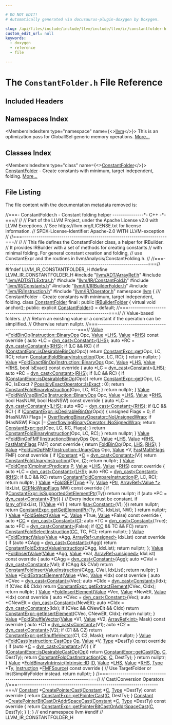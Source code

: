 ```yaml
---

# DO NOT EDIT!
# Automatically generated via docusaurus-plugin-doxygen by Doxygen.

slug: /api/files/include/include/llvm/include/llvm/ir/constantfolder-h
custom_edit_url: null
keywords:
  - doxygen
  - reference
  - file

---
```





# The `ConstantFolder.h` File Reference

<DoxygenPage pluginConfig={pluginConfig}>



## Included Headers

<IncludesList>
<IncludesListItem
  filePath="llvm/ADT/ArrayRef.h"
  permalink="/docs/api/files/include/include/llvm/include/llvm/adt/arrayref-h"
  isLocal="true" />
<IncludesListItem
  filePath="llvm/ADT/STLExtras.h"
  permalink="/docs/api/files/include/include/llvm/include/llvm/adt/stlextras-h"
  isLocal="true" />
<IncludesListItem
  filePath="llvm/IR/ConstantFold.h"
  permalink="/docs/api/files/include/include/llvm/include/llvm/ir/constantfold-h"
  isLocal="true" />
<IncludesListItem
  filePath="llvm/IR/Constants.h"
  permalink="/docs/api/files/include/include/llvm/include/llvm/ir/constants-h"
  isLocal="true" />
<IncludesListItem
  filePath="llvm/IR/IRBuilderFolder.h"
  permalink="/docs/api/files/include/include/llvm/include/llvm/ir/irbuilderfolder-h"
  isLocal="true" />
<IncludesListItem
  filePath="llvm/IR/Instruction.h"
  permalink="/docs/api/files/include/include/llvm/include/llvm/ir/instruction-h"
  isLocal="true" />
<IncludesListItem
  filePath="llvm/IR/Operator.h"
  permalink="/docs/api/files/include/include/llvm/include/llvm/ir/operator-h"
  isLocal="true" />
</IncludesList>

## Namespaces Index

<MembersIndex>

<MembersIndexItem
  type="namespace"
  name={<><a href="/docs/api/namespaces/llvm">llvm</a></>}>
This is an optimization pass for GlobalISel generic memory operations. <a href="/docs/api/namespaces/llvm/#details">More...</a>
</MembersIndexItem>

</MembersIndex>

## Classes Index

<MembersIndex>

<MembersIndexItem
  type="class"
  name={<><a href="/docs/api/classes/llvm/constantfolder">ConstantFolder</a></>}>
<a href="/docs/api/classes/llvm/constantfolder">ConstantFolder</a> - Create constants with minimum, target independent, folding. <a href="/docs/api/classes/llvm/constantfolder/#details">More...</a>
</MembersIndexItem>

</MembersIndex>


## File Listing

The file content with the documentation metadata removed is:

<ProgramListing>

<Link id="l00001" /><CodeLine lineNumber="1"><Highlight kind="comment">//===- ConstantFolder.h - Constant folding helper ---------------&#42;- C++ -&#42;-===//</Highlight><Highlight kind="normal"></Highlight></CodeLine>
<Link id="l00002" /><CodeLine lineNumber="2"><Highlight kind="normal"></Highlight><Highlight kind="comment">//</Highlight><Highlight kind="normal"></Highlight></CodeLine>
<Link id="l00003" /><CodeLine lineNumber="3"><Highlight kind="normal"></Highlight><Highlight kind="comment">// Part of the LLVM Project, under the Apache License v2.0 with LLVM Exceptions.</Highlight><Highlight kind="normal"></Highlight></CodeLine>
<Link id="l00004" /><CodeLine lineNumber="4"><Highlight kind="normal"></Highlight><Highlight kind="comment">// See https://llvm.org/LICENSE.txt for license information.</Highlight><Highlight kind="normal"></Highlight></CodeLine>
<Link id="l00005" /><CodeLine lineNumber="5"><Highlight kind="normal"></Highlight><Highlight kind="comment">// SPDX-License-Identifier: Apache-2.0 WITH LLVM-exception</Highlight><Highlight kind="normal"></Highlight></CodeLine>
<Link id="l00006" /><CodeLine lineNumber="6"><Highlight kind="normal"></Highlight><Highlight kind="comment">//</Highlight><Highlight kind="normal"></Highlight></CodeLine>
<Link id="l00007" /><CodeLine lineNumber="7"><Highlight kind="normal"></Highlight><Highlight kind="comment">//===----------------------------------------------------------------------===//</Highlight><Highlight kind="normal"></Highlight></CodeLine>
<Link id="l00008" /><CodeLine lineNumber="8"><Highlight kind="normal"></Highlight><Highlight kind="comment">//</Highlight><Highlight kind="normal"></Highlight></CodeLine>
<Link id="l00009" /><CodeLine lineNumber="9"><Highlight kind="normal"></Highlight><Highlight kind="comment">// This file defines the ConstantFolder class, a helper for IRBuilder.</Highlight><Highlight kind="normal"></Highlight></CodeLine>
<Link id="l00010" /><CodeLine lineNumber="10"><Highlight kind="normal"></Highlight><Highlight kind="comment">// It provides IRBuilder with a set of methods for creating constants</Highlight><Highlight kind="normal"></Highlight></CodeLine>
<Link id="l00011" /><CodeLine lineNumber="11"><Highlight kind="normal"></Highlight><Highlight kind="comment">// with minimal folding.  For general constant creation and folding,</Highlight><Highlight kind="normal"></Highlight></CodeLine>
<Link id="l00012" /><CodeLine lineNumber="12"><Highlight kind="normal"></Highlight><Highlight kind="comment">// use ConstantExpr and the routines in llvm/Analysis/ConstantFolding.h.</Highlight><Highlight kind="normal"></Highlight></CodeLine>
<Link id="l00013" /><CodeLine lineNumber="13"><Highlight kind="normal"></Highlight><Highlight kind="comment">//</Highlight><Highlight kind="normal"></Highlight></CodeLine>
<Link id="l00014" /><CodeLine lineNumber="14"><Highlight kind="normal"></Highlight><Highlight kind="comment">//===----------------------------------------------------------------------===//</Highlight><Highlight kind="normal"></Highlight></CodeLine>
<Link id="l00015" /><CodeLine lineNumber="15"><Highlight kind="normal"></Highlight></CodeLine>
<Link id="l00016" /><CodeLine lineNumber="16"><Highlight kind="normal"></Highlight><Highlight kind="preprocessor">#ifndef LLVM&#95;IR&#95;CONSTANTFOLDER&#95;H</Highlight><Highlight kind="normal"></Highlight></CodeLine>
<Link id="l00017" /><CodeLine lineNumber="17"><Highlight kind="normal"></Highlight><Highlight kind="preprocessor">#define LLVM&#95;IR&#95;CONSTANTFOLDER&#95;H</Highlight><Highlight kind="normal"></Highlight></CodeLine>
<Link id="l00018" /><CodeLine lineNumber="18"><Highlight kind="normal"></Highlight></CodeLine>
<Link id="l00019" /><CodeLine lineNumber="19"><Highlight kind="normal"></Highlight><Highlight kind="preprocessor">#include &quot;<a href="/docs/api/files/include/include/llvm/include/llvm/adt/arrayref-h">llvm/ADT/ArrayRef.h</a>&quot;</Highlight><Highlight kind="normal"></Highlight></CodeLine>
<Link id="l00020" /><CodeLine lineNumber="20"><Highlight kind="normal"></Highlight><Highlight kind="preprocessor">#include &quot;<a href="/docs/api/files/include/include/llvm/include/llvm/adt/stlextras-h">llvm/ADT/STLExtras.h</a>&quot;</Highlight><Highlight kind="normal"></Highlight></CodeLine>
<Link id="l00021" /><CodeLine lineNumber="21"><Highlight kind="normal"></Highlight><Highlight kind="preprocessor">#include &quot;<a href="/docs/api/files/include/include/llvm/include/llvm/ir/constantfold-h">llvm/IR/ConstantFold.h</a>&quot;</Highlight><Highlight kind="normal"></Highlight></CodeLine>
<Link id="l00022" /><CodeLine lineNumber="22"><Highlight kind="normal"></Highlight><Highlight kind="preprocessor">#include &quot;<a href="/docs/api/files/include/include/llvm/include/llvm/ir/constants-h">llvm/IR/Constants.h</a>&quot;</Highlight><Highlight kind="normal"></Highlight></CodeLine>
<Link id="l00023" /><CodeLine lineNumber="23"><Highlight kind="normal"></Highlight><Highlight kind="preprocessor">#include &quot;<a href="/docs/api/files/include/include/llvm/include/llvm/ir/irbuilderfolder-h">llvm/IR/IRBuilderFolder.h</a>&quot;</Highlight><Highlight kind="normal"></Highlight></CodeLine>
<Link id="l00024" /><CodeLine lineNumber="24"><Highlight kind="normal"></Highlight><Highlight kind="preprocessor">#include &quot;<a href="/docs/api/files/include/include/llvm/include/llvm/ir/instruction-h">llvm/IR/Instruction.h</a>&quot;</Highlight><Highlight kind="normal"></Highlight></CodeLine>
<Link id="l00025" /><CodeLine lineNumber="25"><Highlight kind="normal"></Highlight><Highlight kind="preprocessor">#include &quot;<a href="/docs/api/files/include/include/llvm/include/llvm/ir/operator-h">llvm/IR/Operator.h</a>&quot;</Highlight><Highlight kind="normal"></Highlight></CodeLine>
<Link id="l00026" /><CodeLine lineNumber="26"><Highlight kind="normal"></Highlight></CodeLine>
<Link id="l00027" /><CodeLine lineNumber="27"><Highlight kind="normal"></Highlight><Highlight kind="keyword">namespace </Highlight><Highlight kind="normal"><a href="/docs/api/namespaces/llvm">llvm</a> &#123;</Highlight></CodeLine>
<Link id="l00028" /><CodeLine lineNumber="28"><Highlight kind="normal"></Highlight><Highlight kind="comment"></Highlight></CodeLine>
<Link id="l00029" /><CodeLine lineNumber="29"><Highlight kind="comment">/// ConstantFolder - Create constants with minimum, target independent, folding.</Highlight><Highlight kind="normal"></Highlight></CodeLine>
<Link id="l00030" /><CodeLine lineNumber="30" lineLink="/docs/api/classes/llvm/constantfolder"><Highlight kind="normal"></Highlight><Highlight kind="keyword">class </Highlight><Highlight kind="normal"><a href="/docs/api/classes/llvm/constantfolder/#af8bd1efca10d554293d4728d3bff7d70">ConstantFolder</a> final : </Highlight><Highlight kind="keyword">public</Highlight><Highlight kind="normal"> <a href="/docs/api/classes/llvm/irbuilderfolder">IRBuilderFolder</a> &#123;</Highlight></CodeLine>
<Link id="l00031" /><CodeLine lineNumber="31"><Highlight kind="normal">  </Highlight><Highlight kind="keyword">virtual</Highlight><Highlight kind="normal"> </Highlight><Highlight kind="keywordtype">void</Highlight><Highlight kind="normal"> anchor();</Highlight></CodeLine>
<Link id="l00032" /><CodeLine lineNumber="32"><Highlight kind="normal"></Highlight></CodeLine>
<Link id="l00033" /><CodeLine lineNumber="33"><Highlight kind="normal"></Highlight><Highlight kind="keyword">public</Highlight><Highlight kind="normal">:</Highlight></CodeLine>
<Link id="l00034" /><CodeLine lineNumber="34" lineLink="/docs/api/classes/llvm/constantfolder/#af8bd1efca10d554293d4728d3bff7d70"><Highlight kind="normal">  </Highlight><Highlight kind="keyword">explicit</Highlight><Highlight kind="normal"> <a href="/docs/api/classes/llvm/constantfolder/#af8bd1efca10d554293d4728d3bff7d70">ConstantFolder</a>() = </Highlight><Highlight kind="keywordflow">default</Highlight><Highlight kind="normal">;</Highlight></CodeLine>
<Link id="l00035" /><CodeLine lineNumber="35"><Highlight kind="normal"></Highlight></CodeLine>
<Link id="l00036" /><CodeLine lineNumber="36"><Highlight kind="normal">  </Highlight><Highlight kind="comment">//===--------------------------------------------------------------------===//</Highlight><Highlight kind="normal"></Highlight></CodeLine>
<Link id="l00037" /><CodeLine lineNumber="37"><Highlight kind="normal">  </Highlight><Highlight kind="comment">// Value-based folders.</Highlight><Highlight kind="normal"></Highlight></CodeLine>
<Link id="l00038" /><CodeLine lineNumber="38"><Highlight kind="normal">  </Highlight><Highlight kind="comment">//</Highlight><Highlight kind="normal"></Highlight></CodeLine>
<Link id="l00039" /><CodeLine lineNumber="39"><Highlight kind="normal">  </Highlight><Highlight kind="comment">// Return an existing value or a constant if the operation can be simplified.</Highlight><Highlight kind="normal"></Highlight></CodeLine>
<Link id="l00040" /><CodeLine lineNumber="40"><Highlight kind="normal">  </Highlight><Highlight kind="comment">// Otherwise return nullptr.</Highlight><Highlight kind="normal"></Highlight></CodeLine>
<Link id="l00041" /><CodeLine lineNumber="41"><Highlight kind="normal">  </Highlight><Highlight kind="comment">//===--------------------------------------------------------------------===//</Highlight><Highlight kind="normal"></Highlight></CodeLine>
<Link id="l00042" /><CodeLine lineNumber="42"><Highlight kind="normal"></Highlight></CodeLine>
<Link id="l00043" /><CodeLine lineNumber="43" lineLink="/docs/api/classes/llvm/constantfolder/#ae4704bfdc48fe77bd1decfd27b90642a"><Highlight kind="normal">  <a href="/docs/api/classes/llvm/value">Value</a> &#42;<a href="/docs/api/classes/llvm/constantfolder/#ae4704bfdc48fe77bd1decfd27b90642a">FoldBinOp</a>(<a href="/docs/api/classes/llvm/instruction/#ac26154a24f393f523c87cc5f8239f36c">Instruction::BinaryOps</a> Opc, <a href="/docs/api/classes/llvm/value">Value</a> &#42;<a href="/docs/api/files/lib/lib/target/lib/target/x86/x86partialreduction-cpp/#a9e1483f7215664a2315c53c3558d9a8d">LHS</a>,</Highlight></CodeLine>
<Link id="l00044" /><CodeLine lineNumber="44"><Highlight kind="normal">                   <a href="/docs/api/classes/llvm/value">Value</a> &#42;<a href="/docs/api/files/lib/lib/target/lib/target/x86/x86partialreduction-cpp/#a87b8bfbbe9d8f7146d7f20a5fb42efd0">RHS</a>)</Highlight><Highlight kind="keyword"> const override </Highlight><Highlight kind="normal">&#123;</Highlight></CodeLine>
<Link id="l00045" /><CodeLine lineNumber="45"><Highlight kind="normal">    </Highlight><Highlight kind="keyword">auto</Highlight><Highlight kind="normal"> &#42;LC = <a href="/docs/api/namespaces/llvm/#a22eeee01734061ac1b31ccd994c49eef">dyn&#95;cast&lt;Constant&gt;</a>(<a href="/docs/api/files/lib/lib/target/lib/target/x86/x86partialreduction-cpp/#a9e1483f7215664a2315c53c3558d9a8d">LHS</a>);</Highlight></CodeLine>
<Link id="l00046" /><CodeLine lineNumber="46"><Highlight kind="normal">    </Highlight><Highlight kind="keyword">auto</Highlight><Highlight kind="normal"> &#42;RC = <a href="/docs/api/namespaces/llvm/#a22eeee01734061ac1b31ccd994c49eef">dyn&#95;cast&lt;Constant&gt;</a>(<a href="/docs/api/files/lib/lib/target/lib/target/x86/x86partialreduction-cpp/#a87b8bfbbe9d8f7146d7f20a5fb42efd0">RHS</a>);</Highlight></CodeLine>
<Link id="l00047" /><CodeLine lineNumber="47"><Highlight kind="normal">    </Highlight><Highlight kind="keywordflow">if</Highlight><Highlight kind="normal"> (LC &amp;&amp; RC) &#123;</Highlight></CodeLine>
<Link id="l00048" /><CodeLine lineNumber="48"><Highlight kind="normal">      </Highlight><Highlight kind="keywordflow">if</Highlight><Highlight kind="normal"> (<a href="/docs/api/classes/llvm/constantexpr/#ab479e056647f1466a0f347e1a5818fb7">ConstantExpr::isDesirableBinOp</a>(Opc))</Highlight></CodeLine>
<Link id="l00049" /><CodeLine lineNumber="49"><Highlight kind="normal">        </Highlight><Highlight kind="keywordflow">return</Highlight><Highlight kind="normal"> <a href="/docs/api/classes/llvm/constantexpr/#ab00c6dc5086df2a37cd2e78715968861">ConstantExpr::get</a>(Opc, LC, RC);</Highlight></CodeLine>
<Link id="l00050" /><CodeLine lineNumber="50"><Highlight kind="normal">      </Highlight><Highlight kind="keywordflow">return</Highlight><Highlight kind="normal"> <a href="/docs/api/namespaces/llvm/#af6674e64f01f197cffff55abcc6d2050">ConstantFoldBinaryInstruction</a>(Opc, LC, RC);</Highlight></CodeLine>
<Link id="l00051" /><CodeLine lineNumber="51"><Highlight kind="normal">    &#125;</Highlight></CodeLine>
<Link id="l00052" /><CodeLine lineNumber="52"><Highlight kind="normal">    </Highlight><Highlight kind="keywordflow">return</Highlight><Highlight kind="normal"> </Highlight><Highlight kind="keyword">nullptr</Highlight><Highlight kind="normal">;</Highlight></CodeLine>
<Link id="l00053" /><CodeLine lineNumber="53"><Highlight kind="normal">  &#125;</Highlight></CodeLine>
<Link id="l00054" /><CodeLine lineNumber="54"><Highlight kind="normal"></Highlight></CodeLine>
<Link id="l00055" /><CodeLine lineNumber="55" lineLink="/docs/api/classes/llvm/constantfolder/#a9888b41496a007924cb91cd4060463e2"><Highlight kind="normal">  <a href="/docs/api/classes/llvm/value">Value</a> &#42;<a href="/docs/api/classes/llvm/constantfolder/#a9888b41496a007924cb91cd4060463e2">FoldExactBinOp</a>(<a href="/docs/api/classes/llvm/instruction/#ac26154a24f393f523c87cc5f8239f36c">Instruction::BinaryOps</a> Opc, <a href="/docs/api/classes/llvm/value">Value</a> &#42;<a href="/docs/api/files/lib/lib/target/lib/target/x86/x86partialreduction-cpp/#a9e1483f7215664a2315c53c3558d9a8d">LHS</a>, <a href="/docs/api/classes/llvm/value">Value</a> &#42;<a href="/docs/api/files/lib/lib/target/lib/target/x86/x86partialreduction-cpp/#a87b8bfbbe9d8f7146d7f20a5fb42efd0">RHS</a>,</Highlight></CodeLine>
<Link id="l00056" /><CodeLine lineNumber="56"><Highlight kind="normal">                        </Highlight><Highlight kind="keywordtype">bool</Highlight><Highlight kind="normal"> IsExact)</Highlight><Highlight kind="keyword"> const override </Highlight><Highlight kind="normal">&#123;</Highlight></CodeLine>
<Link id="l00057" /><CodeLine lineNumber="57"><Highlight kind="normal">    </Highlight><Highlight kind="keyword">auto</Highlight><Highlight kind="normal"> &#42;LC = <a href="/docs/api/namespaces/llvm/#a22eeee01734061ac1b31ccd994c49eef">dyn&#95;cast&lt;Constant&gt;</a>(<a href="/docs/api/files/lib/lib/target/lib/target/x86/x86partialreduction-cpp/#a9e1483f7215664a2315c53c3558d9a8d">LHS</a>);</Highlight></CodeLine>
<Link id="l00058" /><CodeLine lineNumber="58"><Highlight kind="normal">    </Highlight><Highlight kind="keyword">auto</Highlight><Highlight kind="normal"> &#42;RC = <a href="/docs/api/namespaces/llvm/#a22eeee01734061ac1b31ccd994c49eef">dyn&#95;cast&lt;Constant&gt;</a>(<a href="/docs/api/files/lib/lib/target/lib/target/x86/x86partialreduction-cpp/#a87b8bfbbe9d8f7146d7f20a5fb42efd0">RHS</a>);</Highlight></CodeLine>
<Link id="l00059" /><CodeLine lineNumber="59"><Highlight kind="normal">    </Highlight><Highlight kind="keywordflow">if</Highlight><Highlight kind="normal"> (LC &amp;&amp; RC) &#123;</Highlight></CodeLine>
<Link id="l00060" /><CodeLine lineNumber="60"><Highlight kind="normal">      </Highlight><Highlight kind="keywordflow">if</Highlight><Highlight kind="normal"> (<a href="/docs/api/classes/llvm/constantexpr/#ab479e056647f1466a0f347e1a5818fb7">ConstantExpr::isDesirableBinOp</a>(Opc))</Highlight></CodeLine>
<Link id="l00061" /><CodeLine lineNumber="61"><Highlight kind="normal">        </Highlight><Highlight kind="keywordflow">return</Highlight><Highlight kind="normal"> <a href="/docs/api/classes/llvm/constantexpr/#ab00c6dc5086df2a37cd2e78715968861">ConstantExpr::get</a>(Opc, LC, RC,</Highlight></CodeLine>
<Link id="l00062" /><CodeLine lineNumber="62"><Highlight kind="normal">                                 IsExact ? <a href="/docs/api/classes/llvm/possiblyexactoperator/#ac67de545962c71019697edce6e6134b2a469bc6c62ba232cdebe232afea37831f">PossiblyExactOperator::IsExact</a> : 0);</Highlight></CodeLine>
<Link id="l00063" /><CodeLine lineNumber="63"><Highlight kind="normal">      </Highlight><Highlight kind="keywordflow">return</Highlight><Highlight kind="normal"> <a href="/docs/api/namespaces/llvm/#af6674e64f01f197cffff55abcc6d2050">ConstantFoldBinaryInstruction</a>(Opc, LC, RC);</Highlight></CodeLine>
<Link id="l00064" /><CodeLine lineNumber="64"><Highlight kind="normal">    &#125;</Highlight></CodeLine>
<Link id="l00065" /><CodeLine lineNumber="65"><Highlight kind="normal">    </Highlight><Highlight kind="keywordflow">return</Highlight><Highlight kind="normal"> </Highlight><Highlight kind="keyword">nullptr</Highlight><Highlight kind="normal">;</Highlight></CodeLine>
<Link id="l00066" /><CodeLine lineNumber="66"><Highlight kind="normal">  &#125;</Highlight></CodeLine>
<Link id="l00067" /><CodeLine lineNumber="67"><Highlight kind="normal"></Highlight></CodeLine>
<Link id="l00068" /><CodeLine lineNumber="68" lineLink="/docs/api/classes/llvm/constantfolder/#aa4c21ffd2a9bebe855769856a3c99c90"><Highlight kind="normal">  <a href="/docs/api/classes/llvm/value">Value</a> &#42;<a href="/docs/api/classes/llvm/constantfolder/#aa4c21ffd2a9bebe855769856a3c99c90">FoldNoWrapBinOp</a>(<a href="/docs/api/classes/llvm/instruction/#ac26154a24f393f523c87cc5f8239f36c">Instruction::BinaryOps</a> Opc, <a href="/docs/api/classes/llvm/value">Value</a> &#42;<a href="/docs/api/files/lib/lib/target/lib/target/x86/x86partialreduction-cpp/#a9e1483f7215664a2315c53c3558d9a8d">LHS</a>, <a href="/docs/api/classes/llvm/value">Value</a> &#42;<a href="/docs/api/files/lib/lib/target/lib/target/x86/x86partialreduction-cpp/#a87b8bfbbe9d8f7146d7f20a5fb42efd0">RHS</a>,</Highlight></CodeLine>
<Link id="l00069" /><CodeLine lineNumber="69"><Highlight kind="normal">                         </Highlight><Highlight kind="keywordtype">bool</Highlight><Highlight kind="normal"> HasNUW, </Highlight><Highlight kind="keywordtype">bool</Highlight><Highlight kind="normal"> HasNSW)</Highlight><Highlight kind="keyword"> const override </Highlight><Highlight kind="normal">&#123;</Highlight></CodeLine>
<Link id="l00070" /><CodeLine lineNumber="70"><Highlight kind="normal">    </Highlight><Highlight kind="keyword">auto</Highlight><Highlight kind="normal"> &#42;LC = <a href="/docs/api/namespaces/llvm/#a22eeee01734061ac1b31ccd994c49eef">dyn&#95;cast&lt;Constant&gt;</a>(<a href="/docs/api/files/lib/lib/target/lib/target/x86/x86partialreduction-cpp/#a9e1483f7215664a2315c53c3558d9a8d">LHS</a>);</Highlight></CodeLine>
<Link id="l00071" /><CodeLine lineNumber="71"><Highlight kind="normal">    </Highlight><Highlight kind="keyword">auto</Highlight><Highlight kind="normal"> &#42;RC = <a href="/docs/api/namespaces/llvm/#a22eeee01734061ac1b31ccd994c49eef">dyn&#95;cast&lt;Constant&gt;</a>(<a href="/docs/api/files/lib/lib/target/lib/target/x86/x86partialreduction-cpp/#a87b8bfbbe9d8f7146d7f20a5fb42efd0">RHS</a>);</Highlight></CodeLine>
<Link id="l00072" /><CodeLine lineNumber="72"><Highlight kind="normal">    </Highlight><Highlight kind="keywordflow">if</Highlight><Highlight kind="normal"> (LC &amp;&amp; RC) &#123;</Highlight></CodeLine>
<Link id="l00073" /><CodeLine lineNumber="73"><Highlight kind="normal">      </Highlight><Highlight kind="keywordflow">if</Highlight><Highlight kind="normal"> (<a href="/docs/api/classes/llvm/constantexpr/#ab479e056647f1466a0f347e1a5818fb7">ConstantExpr::isDesirableBinOp</a>(Opc)) &#123;</Highlight></CodeLine>
<Link id="l00074" /><CodeLine lineNumber="74"><Highlight kind="normal">        </Highlight><Highlight kind="keywordtype">unsigned</Highlight><Highlight kind="normal"> Flags = 0;</Highlight></CodeLine>
<Link id="l00075" /><CodeLine lineNumber="75"><Highlight kind="normal">        </Highlight><Highlight kind="keywordflow">if</Highlight><Highlight kind="normal"> (HasNUW)</Highlight></CodeLine>
<Link id="l00076" /><CodeLine lineNumber="76"><Highlight kind="normal">          Flags |= <a href="/docs/api/classes/llvm/overflowingbinaryoperator/#a1d0f9e84fb5d277edd8530e7afbb674aa7d34304df400cdb020e71e182ac06cb7">OverflowingBinaryOperator::NoUnsignedWrap</a>;</Highlight></CodeLine>
<Link id="l00077" /><CodeLine lineNumber="77"><Highlight kind="normal">        </Highlight><Highlight kind="keywordflow">if</Highlight><Highlight kind="normal"> (HasNSW)</Highlight></CodeLine>
<Link id="l00078" /><CodeLine lineNumber="78"><Highlight kind="normal">          Flags |= <a href="/docs/api/classes/llvm/overflowingbinaryoperator/#a1d0f9e84fb5d277edd8530e7afbb674aac3172f238278728e355fc9a87c439dd5">OverflowingBinaryOperator::NoSignedWrap</a>;</Highlight></CodeLine>
<Link id="l00079" /><CodeLine lineNumber="79"><Highlight kind="normal">        </Highlight><Highlight kind="keywordflow">return</Highlight><Highlight kind="normal"> <a href="/docs/api/classes/llvm/constantexpr/#ab00c6dc5086df2a37cd2e78715968861">ConstantExpr::get</a>(Opc, LC, RC, Flags);</Highlight></CodeLine>
<Link id="l00080" /><CodeLine lineNumber="80"><Highlight kind="normal">      &#125;</Highlight></CodeLine>
<Link id="l00081" /><CodeLine lineNumber="81"><Highlight kind="normal">      </Highlight><Highlight kind="keywordflow">return</Highlight><Highlight kind="normal"> <a href="/docs/api/namespaces/llvm/#af6674e64f01f197cffff55abcc6d2050">ConstantFoldBinaryInstruction</a>(Opc, LC, RC);</Highlight></CodeLine>
<Link id="l00082" /><CodeLine lineNumber="82"><Highlight kind="normal">    &#125;</Highlight></CodeLine>
<Link id="l00083" /><CodeLine lineNumber="83"><Highlight kind="normal">    </Highlight><Highlight kind="keywordflow">return</Highlight><Highlight kind="normal"> </Highlight><Highlight kind="keyword">nullptr</Highlight><Highlight kind="normal">;</Highlight></CodeLine>
<Link id="l00084" /><CodeLine lineNumber="84"><Highlight kind="normal">  &#125;</Highlight></CodeLine>
<Link id="l00085" /><CodeLine lineNumber="85"><Highlight kind="normal"></Highlight></CodeLine>
<Link id="l00086" /><CodeLine lineNumber="86" lineLink="/docs/api/classes/llvm/constantfolder/#a0a0d88649f02dc6df1db0ba334cccfef"><Highlight kind="normal">  <a href="/docs/api/classes/llvm/value">Value</a> &#42;<a href="/docs/api/classes/llvm/constantfolder/#a0a0d88649f02dc6df1db0ba334cccfef">FoldBinOpFMF</a>(<a href="/docs/api/classes/llvm/instruction/#ac26154a24f393f523c87cc5f8239f36c">Instruction::BinaryOps</a> Opc, <a href="/docs/api/classes/llvm/value">Value</a> &#42;<a href="/docs/api/files/lib/lib/target/lib/target/x86/x86partialreduction-cpp/#a9e1483f7215664a2315c53c3558d9a8d">LHS</a>, <a href="/docs/api/classes/llvm/value">Value</a> &#42;<a href="/docs/api/files/lib/lib/target/lib/target/x86/x86partialreduction-cpp/#a87b8bfbbe9d8f7146d7f20a5fb42efd0">RHS</a>,</Highlight></CodeLine>
<Link id="l00087" /><CodeLine lineNumber="87"><Highlight kind="normal">                      <a href="/docs/api/classes/llvm/fastmathflags">FastMathFlags</a> FMF)</Highlight><Highlight kind="keyword"> const override </Highlight><Highlight kind="normal">&#123;</Highlight></CodeLine>
<Link id="l00088" /><CodeLine lineNumber="88"><Highlight kind="normal">    </Highlight><Highlight kind="keywordflow">return</Highlight><Highlight kind="normal"> <a href="/docs/api/classes/llvm/constantfolder/#ae4704bfdc48fe77bd1decfd27b90642a">FoldBinOp</a>(Opc, <a href="/docs/api/files/lib/lib/target/lib/target/x86/x86partialreduction-cpp/#a9e1483f7215664a2315c53c3558d9a8d">LHS</a>, <a href="/docs/api/files/lib/lib/target/lib/target/x86/x86partialreduction-cpp/#a87b8bfbbe9d8f7146d7f20a5fb42efd0">RHS</a>);</Highlight></CodeLine>
<Link id="l00089" /><CodeLine lineNumber="89"><Highlight kind="normal">  &#125;</Highlight></CodeLine>
<Link id="l00090" /><CodeLine lineNumber="90"><Highlight kind="normal"></Highlight></CodeLine>
<Link id="l00091" /><CodeLine lineNumber="91" lineLink="/docs/api/classes/llvm/constantfolder/#ae3dbc54b1eb48dfede94f88f27872eb0"><Highlight kind="normal">  <a href="/docs/api/classes/llvm/value">Value</a> &#42;<a href="/docs/api/classes/llvm/constantfolder/#ae3dbc54b1eb48dfede94f88f27872eb0">FoldUnOpFMF</a>(<a href="/docs/api/classes/llvm/instruction/#af9f57a32b08304fea642871735717f24">Instruction::UnaryOps</a> Opc, <a href="/docs/api/classes/llvm/value">Value</a> &#42;V,</Highlight></CodeLine>
<Link id="l00092" /><CodeLine lineNumber="92"><Highlight kind="normal">                     <a href="/docs/api/classes/llvm/fastmathflags">FastMathFlags</a> FMF)</Highlight><Highlight kind="keyword"> const override </Highlight><Highlight kind="normal">&#123;</Highlight></CodeLine>
<Link id="l00093" /><CodeLine lineNumber="93"><Highlight kind="normal">    </Highlight><Highlight kind="keywordflow">if</Highlight><Highlight kind="normal"> (<a href="/docs/api/classes/llvm/constant">Constant</a> &#42;<a href="/docs/api/namespaces/llvm/callingconv/#ac6aa1387c4375260e2468eb5a77fdb4cafd841a49aec1539bc88abc8ff9e170fb">C</a> = <a href="/docs/api/namespaces/llvm/#a22eeee01734061ac1b31ccd994c49eef">dyn&#95;cast&lt;Constant&gt;</a>(V))</Highlight></CodeLine>
<Link id="l00094" /><CodeLine lineNumber="94"><Highlight kind="normal">      </Highlight><Highlight kind="keywordflow">return</Highlight><Highlight kind="normal"> <a href="/docs/api/namespaces/llvm/#a2c4fe17695dd008139cd08a7d460744e">ConstantFoldUnaryInstruction</a>(Opc, <a href="/docs/api/namespaces/llvm/callingconv/#ac6aa1387c4375260e2468eb5a77fdb4cafd841a49aec1539bc88abc8ff9e170fb">C</a>);</Highlight></CodeLine>
<Link id="l00095" /><CodeLine lineNumber="95"><Highlight kind="normal">    </Highlight><Highlight kind="keywordflow">return</Highlight><Highlight kind="normal"> </Highlight><Highlight kind="keyword">nullptr</Highlight><Highlight kind="normal">;</Highlight></CodeLine>
<Link id="l00096" /><CodeLine lineNumber="96"><Highlight kind="normal">  &#125;</Highlight></CodeLine>
<Link id="l00097" /><CodeLine lineNumber="97"><Highlight kind="normal"></Highlight></CodeLine>
<Link id="l00098" /><CodeLine lineNumber="98" lineLink="/docs/api/classes/llvm/constantfolder/#a36dc1c0d6102453a7e5392099bc91a68"><Highlight kind="normal">  <a href="/docs/api/classes/llvm/value">Value</a> &#42;<a href="/docs/api/classes/llvm/constantfolder/#a36dc1c0d6102453a7e5392099bc91a68">FoldCmp</a>(<a href="/docs/api/classes/llvm/cmpinst/#a2be3583dac92a031fa1458d4d992c78b">CmpInst::Predicate</a> <a href="/docs/api/files/lib/lib/option/option-cpp/#a04665169063c8ca1f2ea96c27fc7c2b2">P</a>, <a href="/docs/api/classes/llvm/value">Value</a> &#42;<a href="/docs/api/files/lib/lib/target/lib/target/x86/x86partialreduction-cpp/#a9e1483f7215664a2315c53c3558d9a8d">LHS</a>, <a href="/docs/api/classes/llvm/value">Value</a> &#42;<a href="/docs/api/files/lib/lib/target/lib/target/x86/x86partialreduction-cpp/#a87b8bfbbe9d8f7146d7f20a5fb42efd0">RHS</a>)</Highlight><Highlight kind="keyword"> const override </Highlight><Highlight kind="normal">&#123;</Highlight></CodeLine>
<Link id="l00099" /><CodeLine lineNumber="99"><Highlight kind="normal">    </Highlight><Highlight kind="keyword">auto</Highlight><Highlight kind="normal"> &#42;LC = <a href="/docs/api/namespaces/llvm/#a22eeee01734061ac1b31ccd994c49eef">dyn&#95;cast&lt;Constant&gt;</a>(<a href="/docs/api/files/lib/lib/target/lib/target/x86/x86partialreduction-cpp/#a9e1483f7215664a2315c53c3558d9a8d">LHS</a>);</Highlight></CodeLine>
<Link id="l00100" /><CodeLine lineNumber="100"><Highlight kind="normal">    </Highlight><Highlight kind="keyword">auto</Highlight><Highlight kind="normal"> &#42;RC = <a href="/docs/api/namespaces/llvm/#a22eeee01734061ac1b31ccd994c49eef">dyn&#95;cast&lt;Constant&gt;</a>(<a href="/docs/api/files/lib/lib/target/lib/target/x86/x86partialreduction-cpp/#a87b8bfbbe9d8f7146d7f20a5fb42efd0">RHS</a>);</Highlight></CodeLine>
<Link id="l00101" /><CodeLine lineNumber="101"><Highlight kind="normal">    </Highlight><Highlight kind="keywordflow">if</Highlight><Highlight kind="normal"> (LC &amp;&amp; RC)</Highlight></CodeLine>
<Link id="l00102" /><CodeLine lineNumber="102"><Highlight kind="normal">      </Highlight><Highlight kind="keywordflow">return</Highlight><Highlight kind="normal"> <a href="/docs/api/namespaces/llvm/#a293a0cb64e182e693cdd406f8da7ced5">ConstantFoldCompareInstruction</a>(<a href="/docs/api/files/lib/lib/option/option-cpp/#a04665169063c8ca1f2ea96c27fc7c2b2">P</a>, LC, RC);</Highlight></CodeLine>
<Link id="l00103" /><CodeLine lineNumber="103"><Highlight kind="normal">    </Highlight><Highlight kind="keywordflow">return</Highlight><Highlight kind="normal"> </Highlight><Highlight kind="keyword">nullptr</Highlight><Highlight kind="normal">;</Highlight></CodeLine>
<Link id="l00104" /><CodeLine lineNumber="104"><Highlight kind="normal">  &#125;</Highlight></CodeLine>
<Link id="l00105" /><CodeLine lineNumber="105"><Highlight kind="normal"></Highlight></CodeLine>
<Link id="l00106" /><CodeLine lineNumber="106" lineLink="/docs/api/classes/llvm/constantfolder/#aad05e9183b15fe9feb39997ae96a1cc2"><Highlight kind="normal">  <a href="/docs/api/classes/llvm/value">Value</a> &#42;<a href="/docs/api/classes/llvm/constantfolder/#aad05e9183b15fe9feb39997ae96a1cc2">FoldGEP</a>(<a href="/docs/api/classes/llvm/type">Type</a> &#42;Ty, <a href="/docs/api/classes/llvm/value">Value</a> &#42;<a href="/docs/api/files/lib/lib/analysis/targetlibraryinfo-cpp/#aca185e6d0e9f423dbb24440206454872a11dbf501abf829b3ab7049c2d3a8a053">Ptr</a>, <a href="/docs/api/classes/llvm/arrayref">ArrayRef&lt;Value &#42;&gt;</a> IdxList,</Highlight></CodeLine>
<Link id="l00107" /><CodeLine lineNumber="107"><Highlight kind="normal">                 <a href="/docs/api/classes/llvm/gepnowrapflags">GEPNoWrapFlags</a> NW)</Highlight><Highlight kind="keyword"> const override </Highlight><Highlight kind="normal">&#123;</Highlight></CodeLine>
<Link id="l00108" /><CodeLine lineNumber="108"><Highlight kind="normal">    </Highlight><Highlight kind="keywordflow">if</Highlight><Highlight kind="normal"> (!<a href="/docs/api/classes/llvm/constantexpr/#a7baf4632513de0fccabc65793c6b8dae">ConstantExpr::isSupportedGetElementPtr</a>(Ty))</Highlight></CodeLine>
<Link id="l00109" /><CodeLine lineNumber="109"><Highlight kind="normal">      </Highlight><Highlight kind="keywordflow">return</Highlight><Highlight kind="normal"> </Highlight><Highlight kind="keyword">nullptr</Highlight><Highlight kind="normal">;</Highlight></CodeLine>
<Link id="l00110" /><CodeLine lineNumber="110"><Highlight kind="normal"></Highlight></CodeLine>
<Link id="l00111" /><CodeLine lineNumber="111"><Highlight kind="normal">    </Highlight><Highlight kind="keywordflow">if</Highlight><Highlight kind="normal"> (</Highlight><Highlight kind="keyword">auto</Highlight><Highlight kind="normal"> &#42;PC = <a href="/docs/api/namespaces/llvm/#a22eeee01734061ac1b31ccd994c49eef">dyn&#95;cast&lt;Constant&gt;</a>(<a href="/docs/api/files/lib/lib/analysis/targetlibraryinfo-cpp/#aca185e6d0e9f423dbb24440206454872a11dbf501abf829b3ab7049c2d3a8a053">Ptr</a>)) &#123;</Highlight></CodeLine>
<Link id="l00112" /><CodeLine lineNumber="112"><Highlight kind="normal">      </Highlight><Highlight kind="comment">// Every index must be constant.</Highlight><Highlight kind="normal"></Highlight></CodeLine>
<Link id="l00113" /><CodeLine lineNumber="113"><Highlight kind="normal">      </Highlight><Highlight kind="keywordflow">if</Highlight><Highlight kind="normal"> (<a href="/docs/api/namespaces/llvm/#a61d13d6824ec46c31260a4fd0997eda0">any&#95;of</a>(IdxList, &#91;&#93;(<a href="/docs/api/classes/llvm/value">Value</a> &#42;V) &#123; </Highlight><Highlight kind="keywordflow">return</Highlight><Highlight kind="normal"> !<a href="/docs/api/namespaces/llvm/#a92ca992e52dddc420f4b069cae06dfbe">isa&lt;Constant&gt;</a>(V); &#125;))</Highlight></CodeLine>
<Link id="l00114" /><CodeLine lineNumber="114"><Highlight kind="normal">        </Highlight><Highlight kind="keywordflow">return</Highlight><Highlight kind="normal"> </Highlight><Highlight kind="keyword">nullptr</Highlight><Highlight kind="normal">;</Highlight></CodeLine>
<Link id="l00115" /><CodeLine lineNumber="115"><Highlight kind="normal"></Highlight></CodeLine>
<Link id="l00116" /><CodeLine lineNumber="116"><Highlight kind="normal">      </Highlight><Highlight kind="keywordflow">return</Highlight><Highlight kind="normal"> <a href="/docs/api/classes/llvm/constantexpr/#ae4d4490a35a575d97166684fb15f8662">ConstantExpr::getGetElementPtr</a>(Ty, PC, IdxList, NW);</Highlight></CodeLine>
<Link id="l00117" /><CodeLine lineNumber="117"><Highlight kind="normal">    &#125;</Highlight></CodeLine>
<Link id="l00118" /><CodeLine lineNumber="118"><Highlight kind="normal">    </Highlight><Highlight kind="keywordflow">return</Highlight><Highlight kind="normal"> </Highlight><Highlight kind="keyword">nullptr</Highlight><Highlight kind="normal">;</Highlight></CodeLine>
<Link id="l00119" /><CodeLine lineNumber="119"><Highlight kind="normal">  &#125;</Highlight></CodeLine>
<Link id="l00120" /><CodeLine lineNumber="120"><Highlight kind="normal"></Highlight></CodeLine>
<Link id="l00121" /><CodeLine lineNumber="121" lineLink="/docs/api/classes/llvm/constantfolder/#afa2e6bd4ad67016fac0bce41f1e869ad"><Highlight kind="normal">  <a href="/docs/api/classes/llvm/value">Value</a> &#42;<a href="/docs/api/classes/llvm/constantfolder/#afa2e6bd4ad67016fac0bce41f1e869ad">FoldSelect</a>(<a href="/docs/api/classes/llvm/value">Value</a> &#42;<a href="/docs/api/namespaces/llvm/callingconv/#ac6aa1387c4375260e2468eb5a77fdb4cafd841a49aec1539bc88abc8ff9e170fb">C</a>, <a href="/docs/api/classes/llvm/value">Value</a> &#42;True, <a href="/docs/api/classes/llvm/value">Value</a> &#42;False)</Highlight><Highlight kind="keyword"> const override </Highlight><Highlight kind="normal">&#123;</Highlight></CodeLine>
<Link id="l00122" /><CodeLine lineNumber="122"><Highlight kind="normal">    </Highlight><Highlight kind="keyword">auto</Highlight><Highlight kind="normal"> &#42;<a href="/docs/api/files/lib/lib/target/lib/target/riscv/riscvredundantcopyelimination-cpp/#a77c69067ae8279bc00ab8757731e90d7">CC</a> = <a href="/docs/api/namespaces/llvm/#a22eeee01734061ac1b31ccd994c49eef">dyn&#95;cast&lt;Constant&gt;</a>(<a href="/docs/api/namespaces/llvm/callingconv/#ac6aa1387c4375260e2468eb5a77fdb4cafd841a49aec1539bc88abc8ff9e170fb">C</a>);</Highlight></CodeLine>
<Link id="l00123" /><CodeLine lineNumber="123"><Highlight kind="normal">    </Highlight><Highlight kind="keyword">auto</Highlight><Highlight kind="normal"> &#42;TC = <a href="/docs/api/namespaces/llvm/#a22eeee01734061ac1b31ccd994c49eef">dyn&#95;cast&lt;Constant&gt;</a>(True);</Highlight></CodeLine>
<Link id="l00124" /><CodeLine lineNumber="124"><Highlight kind="normal">    </Highlight><Highlight kind="keyword">auto</Highlight><Highlight kind="normal"> &#42;FC = <a href="/docs/api/namespaces/llvm/#a22eeee01734061ac1b31ccd994c49eef">dyn&#95;cast&lt;Constant&gt;</a>(False);</Highlight></CodeLine>
<Link id="l00125" /><CodeLine lineNumber="125"><Highlight kind="normal">    </Highlight><Highlight kind="keywordflow">if</Highlight><Highlight kind="normal"> (<a href="/docs/api/files/lib/lib/target/lib/target/riscv/riscvredundantcopyelimination-cpp/#a77c69067ae8279bc00ab8757731e90d7">CC</a> &amp;&amp; TC &amp;&amp; FC)</Highlight></CodeLine>
<Link id="l00126" /><CodeLine lineNumber="126"><Highlight kind="normal">      </Highlight><Highlight kind="keywordflow">return</Highlight><Highlight kind="normal"> <a href="/docs/api/namespaces/llvm/#a11c89e0918b007ef2cf1d6b03c4b4948">ConstantFoldSelectInstruction</a>(<a href="/docs/api/files/lib/lib/target/lib/target/riscv/riscvredundantcopyelimination-cpp/#a77c69067ae8279bc00ab8757731e90d7">CC</a>, TC, FC);</Highlight></CodeLine>
<Link id="l00127" /><CodeLine lineNumber="127"><Highlight kind="normal">    </Highlight><Highlight kind="keywordflow">return</Highlight><Highlight kind="normal"> </Highlight><Highlight kind="keyword">nullptr</Highlight><Highlight kind="normal">;</Highlight></CodeLine>
<Link id="l00128" /><CodeLine lineNumber="128"><Highlight kind="normal">  &#125;</Highlight></CodeLine>
<Link id="l00129" /><CodeLine lineNumber="129"><Highlight kind="normal"></Highlight></CodeLine>
<Link id="l00130" /><CodeLine lineNumber="130" lineLink="/docs/api/classes/llvm/constantfolder/#aecb27ecbdd7eac013ad5aac76216070e"><Highlight kind="normal">  <a href="/docs/api/classes/llvm/value">Value</a> &#42;<a href="/docs/api/classes/llvm/constantfolder/#aecb27ecbdd7eac013ad5aac76216070e">FoldExtractValue</a>(<a href="/docs/api/classes/llvm/value">Value</a> &#42;Agg,</Highlight></CodeLine>
<Link id="l00131" /><CodeLine lineNumber="131"><Highlight kind="normal">                          <a href="/docs/api/classes/llvm/arrayref">ArrayRef&lt;unsigned&gt;</a> IdxList)</Highlight><Highlight kind="keyword"> const override </Highlight><Highlight kind="normal">&#123;</Highlight></CodeLine>
<Link id="l00132" /><CodeLine lineNumber="132"><Highlight kind="normal">    </Highlight><Highlight kind="keywordflow">if</Highlight><Highlight kind="normal"> (</Highlight><Highlight kind="keyword">auto</Highlight><Highlight kind="normal"> &#42;CAgg = <a href="/docs/api/namespaces/llvm/#a22eeee01734061ac1b31ccd994c49eef">dyn&#95;cast&lt;Constant&gt;</a>(Agg))</Highlight></CodeLine>
<Link id="l00133" /><CodeLine lineNumber="133"><Highlight kind="normal">      </Highlight><Highlight kind="keywordflow">return</Highlight><Highlight kind="normal"> <a href="/docs/api/namespaces/llvm/#a557be4c1daf6eb2611b214f927dccee2">ConstantFoldExtractValueInstruction</a>(CAgg, IdxList);</Highlight></CodeLine>
<Link id="l00134" /><CodeLine lineNumber="134"><Highlight kind="normal">    </Highlight><Highlight kind="keywordflow">return</Highlight><Highlight kind="normal"> </Highlight><Highlight kind="keyword">nullptr</Highlight><Highlight kind="normal">;</Highlight></CodeLine>
<Link id="l00135" /><CodeLine lineNumber="135"><Highlight kind="normal">  &#125;;</Highlight></CodeLine>
<Link id="l00136" /><CodeLine lineNumber="136"><Highlight kind="normal"></Highlight></CodeLine>
<Link id="l00137" /><CodeLine lineNumber="137" lineLink="/docs/api/classes/llvm/constantfolder/#a7b49fa97a346dfd0cef0d5145a68efd0"><Highlight kind="normal">  <a href="/docs/api/classes/llvm/value">Value</a> &#42;<a href="/docs/api/classes/llvm/constantfolder/#a7b49fa97a346dfd0cef0d5145a68efd0">FoldInsertValue</a>(<a href="/docs/api/classes/llvm/value">Value</a> &#42;Agg, <a href="/docs/api/classes/llvm/value">Value</a> &#42;Val,</Highlight></CodeLine>
<Link id="l00138" /><CodeLine lineNumber="138"><Highlight kind="normal">                         <a href="/docs/api/classes/llvm/arrayref">ArrayRef&lt;unsigned&gt;</a> IdxList)</Highlight><Highlight kind="keyword"> const override </Highlight><Highlight kind="normal">&#123;</Highlight></CodeLine>
<Link id="l00139" /><CodeLine lineNumber="139"><Highlight kind="normal">    </Highlight><Highlight kind="keyword">auto</Highlight><Highlight kind="normal"> &#42;CAgg = <a href="/docs/api/namespaces/llvm/#a22eeee01734061ac1b31ccd994c49eef">dyn&#95;cast&lt;Constant&gt;</a>(Agg);</Highlight></CodeLine>
<Link id="l00140" /><CodeLine lineNumber="140"><Highlight kind="normal">    </Highlight><Highlight kind="keyword">auto</Highlight><Highlight kind="normal"> &#42;CVal = <a href="/docs/api/namespaces/llvm/#a22eeee01734061ac1b31ccd994c49eef">dyn&#95;cast&lt;Constant&gt;</a>(Val);</Highlight></CodeLine>
<Link id="l00141" /><CodeLine lineNumber="141"><Highlight kind="normal">    </Highlight><Highlight kind="keywordflow">if</Highlight><Highlight kind="normal"> (CAgg &amp;&amp; CVal)</Highlight></CodeLine>
<Link id="l00142" /><CodeLine lineNumber="142"><Highlight kind="normal">      </Highlight><Highlight kind="keywordflow">return</Highlight><Highlight kind="normal"> <a href="/docs/api/namespaces/llvm/#ad7fa9b738742521d0a684cec016ef47e">ConstantFoldInsertValueInstruction</a>(CAgg, CVal, IdxList);</Highlight></CodeLine>
<Link id="l00143" /><CodeLine lineNumber="143"><Highlight kind="normal">    </Highlight><Highlight kind="keywordflow">return</Highlight><Highlight kind="normal"> </Highlight><Highlight kind="keyword">nullptr</Highlight><Highlight kind="normal">;</Highlight></CodeLine>
<Link id="l00144" /><CodeLine lineNumber="144"><Highlight kind="normal">  &#125;</Highlight></CodeLine>
<Link id="l00145" /><CodeLine lineNumber="145"><Highlight kind="normal"></Highlight></CodeLine>
<Link id="l00146" /><CodeLine lineNumber="146" lineLink="/docs/api/classes/llvm/constantfolder/#a467ee994695d0b9f681d7881137d0383"><Highlight kind="normal">  <a href="/docs/api/classes/llvm/value">Value</a> &#42;<a href="/docs/api/classes/llvm/constantfolder/#a467ee994695d0b9f681d7881137d0383">FoldExtractElement</a>(<a href="/docs/api/classes/llvm/value">Value</a> &#42;Vec, <a href="/docs/api/classes/llvm/value">Value</a> &#42;Idx)</Highlight><Highlight kind="keyword"> const override </Highlight><Highlight kind="normal">&#123;</Highlight></CodeLine>
<Link id="l00147" /><CodeLine lineNumber="147"><Highlight kind="normal">    </Highlight><Highlight kind="keyword">auto</Highlight><Highlight kind="normal"> &#42;CVec = <a href="/docs/api/namespaces/llvm/#a22eeee01734061ac1b31ccd994c49eef">dyn&#95;cast&lt;Constant&gt;</a>(Vec);</Highlight></CodeLine>
<Link id="l00148" /><CodeLine lineNumber="148"><Highlight kind="normal">    </Highlight><Highlight kind="keyword">auto</Highlight><Highlight kind="normal"> &#42;CIdx = <a href="/docs/api/namespaces/llvm/#a22eeee01734061ac1b31ccd994c49eef">dyn&#95;cast&lt;Constant&gt;</a>(Idx);</Highlight></CodeLine>
<Link id="l00149" /><CodeLine lineNumber="149"><Highlight kind="normal">    </Highlight><Highlight kind="keywordflow">if</Highlight><Highlight kind="normal"> (CVec &amp;&amp; CIdx)</Highlight></CodeLine>
<Link id="l00150" /><CodeLine lineNumber="150"><Highlight kind="normal">      </Highlight><Highlight kind="keywordflow">return</Highlight><Highlight kind="normal"> <a href="/docs/api/classes/llvm/constantexpr/#a078455f9a6da73bc84f24700a81d19d7">ConstantExpr::getExtractElement</a>(CVec, CIdx);</Highlight></CodeLine>
<Link id="l00151" /><CodeLine lineNumber="151"><Highlight kind="normal">    </Highlight><Highlight kind="keywordflow">return</Highlight><Highlight kind="normal"> </Highlight><Highlight kind="keyword">nullptr</Highlight><Highlight kind="normal">;</Highlight></CodeLine>
<Link id="l00152" /><CodeLine lineNumber="152"><Highlight kind="normal">  &#125;</Highlight></CodeLine>
<Link id="l00153" /><CodeLine lineNumber="153"><Highlight kind="normal"></Highlight></CodeLine>
<Link id="l00154" /><CodeLine lineNumber="154" lineLink="/docs/api/classes/llvm/constantfolder/#aeb521171bc257707f7bb33171a81e266"><Highlight kind="normal">  <a href="/docs/api/classes/llvm/value">Value</a> &#42;<a href="/docs/api/classes/llvm/constantfolder/#aeb521171bc257707f7bb33171a81e266">FoldInsertElement</a>(<a href="/docs/api/classes/llvm/value">Value</a> &#42;Vec, <a href="/docs/api/classes/llvm/value">Value</a> &#42;NewElt,</Highlight></CodeLine>
<Link id="l00155" /><CodeLine lineNumber="155"><Highlight kind="normal">                           <a href="/docs/api/classes/llvm/value">Value</a> &#42;Idx)</Highlight><Highlight kind="keyword"> const override </Highlight><Highlight kind="normal">&#123;</Highlight></CodeLine>
<Link id="l00156" /><CodeLine lineNumber="156"><Highlight kind="normal">    </Highlight><Highlight kind="keyword">auto</Highlight><Highlight kind="normal"> &#42;CVec = <a href="/docs/api/namespaces/llvm/#a22eeee01734061ac1b31ccd994c49eef">dyn&#95;cast&lt;Constant&gt;</a>(Vec);</Highlight></CodeLine>
<Link id="l00157" /><CodeLine lineNumber="157"><Highlight kind="normal">    </Highlight><Highlight kind="keyword">auto</Highlight><Highlight kind="normal"> &#42;CNewElt = <a href="/docs/api/namespaces/llvm/#a22eeee01734061ac1b31ccd994c49eef">dyn&#95;cast&lt;Constant&gt;</a>(NewElt);</Highlight></CodeLine>
<Link id="l00158" /><CodeLine lineNumber="158"><Highlight kind="normal">    </Highlight><Highlight kind="keyword">auto</Highlight><Highlight kind="normal"> &#42;CIdx = <a href="/docs/api/namespaces/llvm/#a22eeee01734061ac1b31ccd994c49eef">dyn&#95;cast&lt;Constant&gt;</a>(Idx);</Highlight></CodeLine>
<Link id="l00159" /><CodeLine lineNumber="159"><Highlight kind="normal">    </Highlight><Highlight kind="keywordflow">if</Highlight><Highlight kind="normal"> (CVec &amp;&amp; CNewElt &amp;&amp; CIdx)</Highlight></CodeLine>
<Link id="l00160" /><CodeLine lineNumber="160"><Highlight kind="normal">      </Highlight><Highlight kind="keywordflow">return</Highlight><Highlight kind="normal"> <a href="/docs/api/classes/llvm/constantexpr/#a64d6bd55aa4447bb25f1361993223450">ConstantExpr::getInsertElement</a>(CVec, CNewElt, CIdx);</Highlight></CodeLine>
<Link id="l00161" /><CodeLine lineNumber="161"><Highlight kind="normal">    </Highlight><Highlight kind="keywordflow">return</Highlight><Highlight kind="normal"> </Highlight><Highlight kind="keyword">nullptr</Highlight><Highlight kind="normal">;</Highlight></CodeLine>
<Link id="l00162" /><CodeLine lineNumber="162"><Highlight kind="normal">  &#125;</Highlight></CodeLine>
<Link id="l00163" /><CodeLine lineNumber="163"><Highlight kind="normal"></Highlight></CodeLine>
<Link id="l00164" /><CodeLine lineNumber="164" lineLink="/docs/api/classes/llvm/constantfolder/#a486ddfa0d6a769758ca4493a472ff80f"><Highlight kind="normal">  <a href="/docs/api/classes/llvm/value">Value</a> &#42;<a href="/docs/api/classes/llvm/constantfolder/#a486ddfa0d6a769758ca4493a472ff80f">FoldShuffleVector</a>(<a href="/docs/api/classes/llvm/value">Value</a> &#42;V1, <a href="/docs/api/classes/llvm/value">Value</a> &#42;V2,</Highlight></CodeLine>
<Link id="l00165" /><CodeLine lineNumber="165"><Highlight kind="normal">                           <a href="/docs/api/classes/llvm/arrayref">ArrayRef&lt;int&gt;</a> Mask)</Highlight><Highlight kind="keyword"> const override </Highlight><Highlight kind="normal">&#123;</Highlight></CodeLine>
<Link id="l00166" /><CodeLine lineNumber="166"><Highlight kind="normal">    </Highlight><Highlight kind="keyword">auto</Highlight><Highlight kind="normal"> &#42;C1 = <a href="/docs/api/namespaces/llvm/#a22eeee01734061ac1b31ccd994c49eef">dyn&#95;cast&lt;Constant&gt;</a>(V1);</Highlight></CodeLine>
<Link id="l00167" /><CodeLine lineNumber="167"><Highlight kind="normal">    </Highlight><Highlight kind="keyword">auto</Highlight><Highlight kind="normal"> &#42;C2 = <a href="/docs/api/namespaces/llvm/#a22eeee01734061ac1b31ccd994c49eef">dyn&#95;cast&lt;Constant&gt;</a>(V2);</Highlight></CodeLine>
<Link id="l00168" /><CodeLine lineNumber="168"><Highlight kind="normal">    </Highlight><Highlight kind="keywordflow">if</Highlight><Highlight kind="normal"> (C1 &amp;&amp; C2)</Highlight></CodeLine>
<Link id="l00169" /><CodeLine lineNumber="169"><Highlight kind="normal">      </Highlight><Highlight kind="keywordflow">return</Highlight><Highlight kind="normal"> <a href="/docs/api/classes/llvm/constantexpr/#a6f6506f0bc515fe29da3b58565300017">ConstantExpr::getShuffleVector</a>(C1, C2, Mask);</Highlight></CodeLine>
<Link id="l00170" /><CodeLine lineNumber="170"><Highlight kind="normal">    </Highlight><Highlight kind="keywordflow">return</Highlight><Highlight kind="normal"> </Highlight><Highlight kind="keyword">nullptr</Highlight><Highlight kind="normal">;</Highlight></CodeLine>
<Link id="l00171" /><CodeLine lineNumber="171"><Highlight kind="normal">  &#125;</Highlight></CodeLine>
<Link id="l00172" /><CodeLine lineNumber="172"><Highlight kind="normal"></Highlight></CodeLine>
<Link id="l00173" /><CodeLine lineNumber="173" lineLink="/docs/api/classes/llvm/constantfolder/#a1fba10a6a09837088d07733f468fc816"><Highlight kind="normal">  <a href="/docs/api/classes/llvm/value">Value</a> &#42;<a href="/docs/api/classes/llvm/constantfolder/#a1fba10a6a09837088d07733f468fc816">FoldCast</a>(<a href="/docs/api/classes/llvm/instruction/#afa0b2fa29ba074f2b6ec9ac11163f2d9">Instruction::CastOps</a> <a href="/docs/api/namespaces/llvm/#ab471937b9a227e70c7fe8bd9604014d6">Op</a>, <a href="/docs/api/classes/llvm/value">Value</a> &#42;V,</Highlight></CodeLine>
<Link id="l00174" /><CodeLine lineNumber="174"><Highlight kind="normal">                  <a href="/docs/api/classes/llvm/type">Type</a> &#42;DestTy)</Highlight><Highlight kind="keyword"> const override </Highlight><Highlight kind="normal">&#123;</Highlight></CodeLine>
<Link id="l00175" /><CodeLine lineNumber="175"><Highlight kind="normal">    </Highlight><Highlight kind="keywordflow">if</Highlight><Highlight kind="normal"> (</Highlight><Highlight kind="keyword">auto</Highlight><Highlight kind="normal"> &#42;<a href="/docs/api/namespaces/llvm/callingconv/#ac6aa1387c4375260e2468eb5a77fdb4cafd841a49aec1539bc88abc8ff9e170fb">C</a> = <a href="/docs/api/namespaces/llvm/#a22eeee01734061ac1b31ccd994c49eef">dyn&#95;cast&lt;Constant&gt;</a>(V)) &#123;</Highlight></CodeLine>
<Link id="l00176" /><CodeLine lineNumber="176"><Highlight kind="normal">      </Highlight><Highlight kind="keywordflow">if</Highlight><Highlight kind="normal"> (<a href="/docs/api/classes/llvm/constantexpr/#a377602e3beda2833e37239439fabc2b9">ConstantExpr::isDesirableCastOp</a>(<a href="/docs/api/namespaces/llvm/#ab471937b9a227e70c7fe8bd9604014d6">Op</a>))</Highlight></CodeLine>
<Link id="l00177" /><CodeLine lineNumber="177"><Highlight kind="normal">        </Highlight><Highlight kind="keywordflow">return</Highlight><Highlight kind="normal"> <a href="/docs/api/classes/llvm/constantexpr/#a49b69843927f7cd96d866768b3aec92b">ConstantExpr::getCast</a>(<a href="/docs/api/namespaces/llvm/#ab471937b9a227e70c7fe8bd9604014d6">Op</a>, <a href="/docs/api/namespaces/llvm/callingconv/#ac6aa1387c4375260e2468eb5a77fdb4cafd841a49aec1539bc88abc8ff9e170fb">C</a>, DestTy);</Highlight></CodeLine>
<Link id="l00178" /><CodeLine lineNumber="178"><Highlight kind="normal">      </Highlight><Highlight kind="keywordflow">return</Highlight><Highlight kind="normal"> <a href="/docs/api/namespaces/llvm/#ad797efb6c6fbbb2038d5ed8f8379561f">ConstantFoldCastInstruction</a>(<a href="/docs/api/namespaces/llvm/#ab471937b9a227e70c7fe8bd9604014d6">Op</a>, <a href="/docs/api/namespaces/llvm/callingconv/#ac6aa1387c4375260e2468eb5a77fdb4cafd841a49aec1539bc88abc8ff9e170fb">C</a>, DestTy);</Highlight></CodeLine>
<Link id="l00179" /><CodeLine lineNumber="179"><Highlight kind="normal">    &#125;</Highlight></CodeLine>
<Link id="l00180" /><CodeLine lineNumber="180"><Highlight kind="normal">    </Highlight><Highlight kind="keywordflow">return</Highlight><Highlight kind="normal"> </Highlight><Highlight kind="keyword">nullptr</Highlight><Highlight kind="normal">;</Highlight></CodeLine>
<Link id="l00181" /><CodeLine lineNumber="181"><Highlight kind="normal">  &#125;</Highlight></CodeLine>
<Link id="l00182" /><CodeLine lineNumber="182"><Highlight kind="normal"></Highlight></CodeLine>
<Link id="l00183" /><CodeLine lineNumber="183" lineLink="/docs/api/classes/llvm/constantfolder/#aece245c9fd95b6a449741619cf4b5f21"><Highlight kind="normal">  <a href="/docs/api/classes/llvm/value">Value</a> &#42;<a href="/docs/api/classes/llvm/constantfolder/#aece245c9fd95b6a449741619cf4b5f21">FoldBinaryIntrinsic</a>(<a href="/docs/api/namespaces/llvm/intrinsic/#a80add6b3b1cdaec560907995127adc16">Intrinsic::ID</a> <a href="/docs/api/namespaces/llvm/callingconv/#abdf8cf606905c10634e831390981b0ed">ID</a>, <a href="/docs/api/classes/llvm/value">Value</a> &#42;<a href="/docs/api/files/lib/lib/target/lib/target/x86/x86partialreduction-cpp/#a9e1483f7215664a2315c53c3558d9a8d">LHS</a>, <a href="/docs/api/classes/llvm/value">Value</a> &#42;<a href="/docs/api/files/lib/lib/target/lib/target/x86/x86partialreduction-cpp/#a87b8bfbbe9d8f7146d7f20a5fb42efd0">RHS</a>, <a href="/docs/api/classes/llvm/type">Type</a> &#42;Ty,</Highlight></CodeLine>
<Link id="l00184" /><CodeLine lineNumber="184"><Highlight kind="normal">                             <a href="/docs/api/classes/llvm/instruction">Instruction</a> &#42;<a href="/docs/api/classes/llvm/fmfsource">FMFSource</a>)</Highlight><Highlight kind="keyword"> const override </Highlight><Highlight kind="normal">&#123;</Highlight></CodeLine>
<Link id="l00185" /><CodeLine lineNumber="185"><Highlight kind="normal">    </Highlight><Highlight kind="comment">// Use TargetFolder or InstSimplifyFolder instead.</Highlight><Highlight kind="normal"></Highlight></CodeLine>
<Link id="l00186" /><CodeLine lineNumber="186"><Highlight kind="normal">    </Highlight><Highlight kind="keywordflow">return</Highlight><Highlight kind="normal"> </Highlight><Highlight kind="keyword">nullptr</Highlight><Highlight kind="normal">;</Highlight></CodeLine>
<Link id="l00187" /><CodeLine lineNumber="187"><Highlight kind="normal">  &#125;</Highlight></CodeLine>
<Link id="l00188" /><CodeLine lineNumber="188"><Highlight kind="normal"></Highlight></CodeLine>
<Link id="l00189" /><CodeLine lineNumber="189"><Highlight kind="normal">  </Highlight><Highlight kind="comment">//===--------------------------------------------------------------------===//</Highlight><Highlight kind="normal"></Highlight></CodeLine>
<Link id="l00190" /><CodeLine lineNumber="190"><Highlight kind="normal">  </Highlight><Highlight kind="comment">// Cast/Conversion Operators</Highlight><Highlight kind="normal"></Highlight></CodeLine>
<Link id="l00191" /><CodeLine lineNumber="191"><Highlight kind="normal">  </Highlight><Highlight kind="comment">//===--------------------------------------------------------------------===//</Highlight><Highlight kind="normal"></Highlight></CodeLine>
<Link id="l00192" /><CodeLine lineNumber="192"><Highlight kind="normal"></Highlight></CodeLine>
<Link id="l00193" /><CodeLine lineNumber="193" lineLink="/docs/api/classes/llvm/constantfolder/#adc60e8a61654c27b715701897f09bfd2"><Highlight kind="normal">  <a href="/docs/api/classes/llvm/constant">Constant</a> &#42;<a href="/docs/api/classes/llvm/constantfolder/#adc60e8a61654c27b715701897f09bfd2">CreatePointerCast</a>(<a href="/docs/api/classes/llvm/constant">Constant</a> &#42;<a href="/docs/api/namespaces/llvm/callingconv/#ac6aa1387c4375260e2468eb5a77fdb4cafd841a49aec1539bc88abc8ff9e170fb">C</a>, <a href="/docs/api/classes/llvm/type">Type</a> &#42;DestTy)</Highlight><Highlight kind="keyword"> const override </Highlight><Highlight kind="normal">&#123;</Highlight></CodeLine>
<Link id="l00194" /><CodeLine lineNumber="194"><Highlight kind="normal">    </Highlight><Highlight kind="keywordflow">return</Highlight><Highlight kind="normal"> <a href="/docs/api/classes/llvm/constantexpr/#a1f469b1f703519ae25ce564c8704310f">ConstantExpr::getPointerCast</a>(<a href="/docs/api/namespaces/llvm/callingconv/#ac6aa1387c4375260e2468eb5a77fdb4cafd841a49aec1539bc88abc8ff9e170fb">C</a>, DestTy);</Highlight></CodeLine>
<Link id="l00195" /><CodeLine lineNumber="195"><Highlight kind="normal">  &#125;</Highlight></CodeLine>
<Link id="l00196" /><CodeLine lineNumber="196"><Highlight kind="normal"></Highlight></CodeLine>
<Link id="l00197" /><CodeLine lineNumber="197" lineLink="/docs/api/classes/llvm/constantfolder/#a55045951c7672740c14b45e40f28e46d"><Highlight kind="normal">  <a href="/docs/api/classes/llvm/constant">Constant</a> &#42;<a href="/docs/api/classes/llvm/constantfolder/#a55045951c7672740c14b45e40f28e46d">CreatePointerBitCastOrAddrSpaceCast</a>(<a href="/docs/api/classes/llvm/constant">Constant</a> &#42;<a href="/docs/api/namespaces/llvm/callingconv/#ac6aa1387c4375260e2468eb5a77fdb4cafd841a49aec1539bc88abc8ff9e170fb">C</a>,</Highlight></CodeLine>
<Link id="l00198" /><CodeLine lineNumber="198"><Highlight kind="normal">                                                <a href="/docs/api/classes/llvm/type">Type</a> &#42;DestTy)</Highlight><Highlight kind="keyword"> const override </Highlight><Highlight kind="normal">&#123;</Highlight></CodeLine>
<Link id="l00199" /><CodeLine lineNumber="199"><Highlight kind="normal">    </Highlight><Highlight kind="keywordflow">return</Highlight><Highlight kind="normal"> <a href="/docs/api/classes/llvm/constantexpr/#a28bf8984fbfb08fd27df435e631e6832">ConstantExpr::getPointerBitCastOrAddrSpaceCast</a>(<a href="/docs/api/namespaces/llvm/callingconv/#ac6aa1387c4375260e2468eb5a77fdb4cafd841a49aec1539bc88abc8ff9e170fb">C</a>, DestTy);</Highlight></CodeLine>
<Link id="l00200" /><CodeLine lineNumber="200"><Highlight kind="normal">  &#125;</Highlight></CodeLine>
<Link id="l00201" /><CodeLine lineNumber="201"><Highlight kind="normal">&#125;;</Highlight></CodeLine>
<Link id="l00202" /><CodeLine lineNumber="202"><Highlight kind="normal"></Highlight></CodeLine>
<Link id="l00203" /><CodeLine lineNumber="203"><Highlight kind="normal">&#125; </Highlight><Highlight kind="comment">// end namespace llvm</Highlight><Highlight kind="normal"></Highlight></CodeLine>
<Link id="l00204" /><CodeLine lineNumber="204"><Highlight kind="normal"></Highlight></CodeLine>
<Link id="l00205" /><CodeLine lineNumber="205"><Highlight kind="normal"></Highlight><Highlight kind="preprocessor">#endif </Highlight><Highlight kind="comment">// LLVM&#95;IR&#95;CONSTANTFOLDER&#95;H</Highlight><Highlight kind="normal"></Highlight></CodeLine>

</ProgramListing>


</DoxygenPage>
